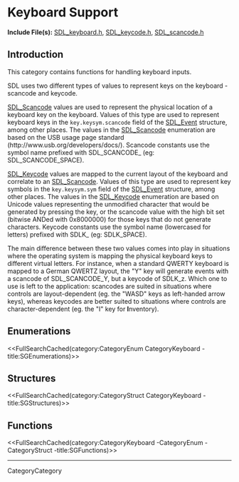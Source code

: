 <!-- #master-page:CategoryTemplate -->
<!-- #master-date:Unknown-Date -->
<!-- format wiki -->
<!-- language en -->

= Keyboard Support =

'''Include File(s):'''  [http://hg.libsdl.org/SDL/file/default/include/SDL_keyboard.h SDL_keyboard.h], [http://hg.libsdl.org/SDL/file/default/include/SDL_keycode.h SDL_keycode.h], [http://hg.libsdl.org/SDL/file/default/include/SDL_scancode.h SDL_scancode.h]



== Introduction ==

This category contains functions for handling keyboard inputs.  

SDL uses two different types of values to represent keys on the keyboard - scancode and keycode.

[[SDL_Scancode]] values are used to represent the physical location of a keyboard key on the keyboard. Values of this type are used to represent keyboard keys in the <code>key.keysym.scancode</code> field of the [[SDL_Event]] structure, among other places. The values in the [[SDL_Scancode]] enumeration are based on the USB usage page standard (http://www.usb.org/developers/docs/).  Scancode constants use the symbol name prefixed with SDL_SCANCODE_ (eg: SDL_SCANCODE_SPACE). 

[[SDL_Keycode]] values are mapped to the current layout of the keyboard and correlate to an [[SDL_Scancode]]. Values of this type are used to represent key symbols in the <code>key.keysym.sym</code> field of the [[SDL_Event]] structure, among other places. The values in the [[SDL_Keycode]] enumeration are based on Unicode values representing the unmodified character that would be generated by pressing the key, or the scancode value with the high bit set (bitwise ANDed with 0x8000000) for those keys that do not generate characters.  Keycode constants use the symbol name (lowercased for letters) prefixed with SDLK_ (eg: SDLK_SPACE).

The main difference between these two values comes into play in situations where the operating system is mapping the physical keyboard keys to different virtual letters. For instance, when a standard QWERTY keyboard is mapped to a German QWERTZ layout, the "Y" key will generate events with a scancode of SDL_SCANCODE_Y, but a keycode of SDLK_z. Which one to use is left to the application: scancodes are suited in situations where controls are layout-dependent (eg. the "WASD" keys as left-handed arrow keys), whereas keycodes are better suited to situations where controls are character-dependent (eg. the "I" key for '''I'''nventory).

== Enumerations ==
<<FullSearchCached(category:CategoryEnum CategoryKeyboard -title:SGEnumerations)>>

== Structures ==
<<FullSearchCached(category:CategoryStruct CategoryKeyboard -title:SGStructures)>>

== Functions ==
<<FullSearchCached(category:CategoryKeyboard -CategoryEnum -CategoryStruct -title:SGFunctions)>>

----
CategoryCategory
